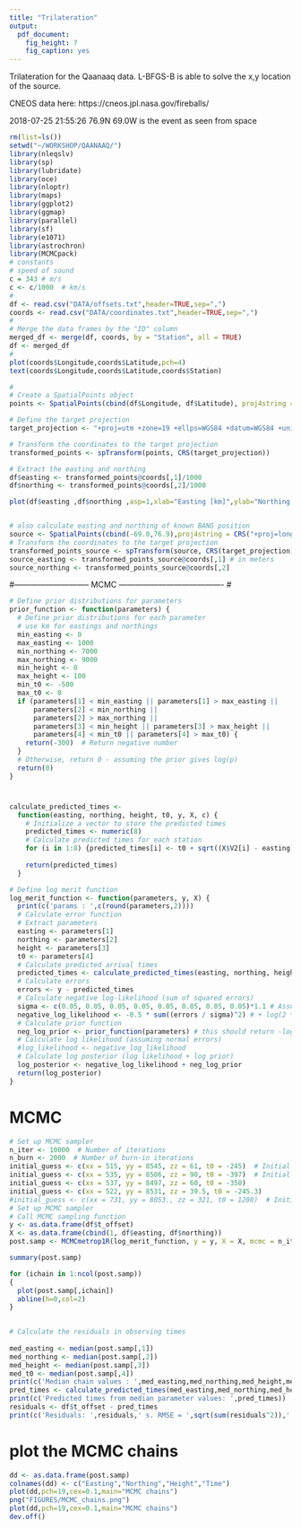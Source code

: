 ```yaml
---
title: "Trilateration"
output: 
  pdf_document: 
    fig_height: 7
    fig_caption: yes
---
```


Trilateration for the Qaanaaq data. L-BFGS-B is able to solve the x,y location of the source.

CNEOS data here: https://cneos.jpl.nasa.gov/fireballs/

2018-07-25 21:55:26	76.9N	69.0W is the event as seen from space

```r
rm(list=ls())
setwd("~/WORKSHOP/QAANAAQ/")
library(nleqslv)
library(sp)
library(lubridate)
library(oce)
library(nloptr)
library(maps)
library(ggplot2)
library(ggmap)
library(parallel)
library(sf)
library(e1071)
library(astrochron)
library(MCMCpack)
# constants
# speed of sound
c = 343 # m/s
c <- c/1000  # km/s
#
df <- read.csv("DATA/offsets.txt",header=TRUE,sep=",")
coords <- read.csv("DATA/coordinates.txt",header=TRUE,sep=",")
#
# Merge the data frames by the "ID" column
merged_df <- merge(df, coords, by = "Station", all = TRUE)
df <- merged_df
#
plot(coords$Longitude,coords$Latitude,pch=4)
text(coords$Longitude,coords$Latitude,coords$Station)
```



```r

#
# Create a SpatialPoints object
points <- SpatialPoints(cbind(df$Longitude, df$Latitude), proj4string = CRS("+proj=longlat +ellps=WGS84"))

# Define the target projection
target_projection <- "+proj=utm +zone=19 +ellps=WGS84 +datum=WGS84 +units=m +no_defs"

# Transform the coordinates to the target projection
transformed_points <- spTransform(points, CRS(target_projection))

# Extract the easting and northing
df$easting <- transformed_points@coords[,1]/1000
df$northing <- transformed_points@coords[,2]/1000

plot(df$easting ,df$northing ,asp=1,xlab="Easting [km]",ylab="Northing [km]",pch=19,cex=0.5)


# also calculate easting and northing of known BANG position
source <- SpatialPoints(cbind(-69.0,76.9),proj4string = CRS("+proj=longlat +ellps=WGS84"))
# Transform the coordinates to the target projection
transformed_points_source <- spTransform(source, CRS(target_projection))
source_easting <- transformed_points_source@coords[,1] # in meters
source_northing <- transformed_points_source@coords[,2]
```


#----------------------------- MCMC ----------------------------------------
#
```r
# Define prior distributions for parameters
prior_function <- function(parameters) {
  # Define prior distributions for each parameter
  # use km for eastings and northings
  min_easting <- 0
  max_easting <- 1000
  min_northing <- 7000
  max_northing <- 9000
  min_height <- 0
  max_height <- 100
  min_t0 <- -500
  max_t0 <- 0
  if (parameters[1] < min_easting || parameters[1] > max_easting ||
      parameters[2] < min_northing ||
      parameters[2] > max_northing ||
      parameters[3] < min_height || parameters[3] > max_height ||
      parameters[4] < min_t0 || parameters[4] > max_t0) {
    return(-300)  # Return negative number
  }
  # Otherwise, return 0 - assuming the prior gives log(p)
  return(0)
}
```
#
```r
calculate_predicted_times <-
  function(easting, northing, height, t0, y, X, c) {
    # Initialize a vector to store the predicted times
    predicted_times <- numeric(8)
    # Calculate predicted times for each station
    for (i in 1:8) {predicted_times[i] <- t0 + sqrt((X$V2[i] - easting) ^ 2 + (X$V3[i] - northing) ^ 2 + (0 - height) ^2) / c }
    
    return(predicted_times)
  }

```



```r
# Define log merit function
log_merit_function <- function(parameters, y, X) {
  print(c('params : ',c(round(parameters,2))))
  # Calculate error function
  # Extract parameters
  easting <- parameters[1]
  northing <- parameters[2]
  height <- parameters[3]
  t0 <- parameters[4]
  # Calculate predicted arrival times
  predicted_times <- calculate_predicted_times(easting, northing, height, t0, y, X, c)
  # Calculate errors
  errors <- y - predicted_times
  # Calculate negative log-likelihood (sum of squared errors)
  sigma <- c(0.05, 0.05, 0.05, 0.05, 0.05, 0.05, 0.05, 0.05)*1.1 # Assuming constant variance
  negative_log_likelihood <- -0.5 * sum((errors / sigma)^2) # + log(2 * pi * sigma^2))
  # Calculate prior function
  neg_log_prior <- prior_function(parameters) # this should return -log(prior)
  # Calculate log likelihood (assuming normal errors)
  #log_likelihood <- negative_log_likelihood  
  # Calculate log posterior (log likelihood + log prior)
  log_posterior <- negative_log_likelihood + neg_log_prior
  return(log_posterior)
}
```

# MCMC
```r

# Set up MCMC sampler 
n_iter <- 10000  # Number of iterations
n_burn <- 2000  # Number of burn-in iterations
initial_guess <- c(xx = 515, yy = 8545, zz = 61, t0 = -245)  # Initial guess with RMSE=0.34 s
initial_guess <- c(xx = 535, yy = 8506, zz = 90, t0 = -397)  # Initial guess with RMSE=0.31 s
initial_guess <- c(xx = 537, yy = 8497, zz = 60, t0 = -350) 
initial_guess <- c(xx = 522, yy = 8531, zz = 39.5, t0 = -245.3)
#initial_guess <- c(xx = 731, yy = 8053., zz = 321, t0 = 1200)  # Initial guess
# Set up MCMC sampler
# Call MCMC sampling function
y <- as.data.frame(df$t_offset)
X <- as.data.frame(cbind(1, df$easting, df$northing))
post.samp <- MCMCmetrop1R(log_merit_function, y = y, X = X, mcmc = n_iter + n_burn, thin = 10, tune=.1, theta.init = initial_guess) 

summary(post.samp)

for (ichain in 1:ncol(post.samp))
{
  plot(post.samp[,ichain])
  abline(h=0,col=2)
}
 

# Calculate the residuals in observing times
 
med_easting <- median(post.samp[,1])
med_northing <- median(post.samp[,2])
med_height <- median(post.samp[,3])
med_t0 <- median(post.samp[,4])
print(c('Median chain values : ',med_easting,med_northing,med_height,med_t0))
pred_times <- calculate_predicted_times(med_easting,med_northing,med_height,med_t0,y,X,c)
print(c('Predicted times from median parameter values: ',pred_times))
residuals <- df$t_offset - pred_times
print(c('Residuals: ',residuals,' s. RMSE = ',sqrt(sum(residuals^2)),' s.'))
```

# plot the MCMC chains
```r
dd <- as.data.frame(post.samp)
colnames(dd) <- c("Easting","Northing","Height","Time")
plot(dd,pch=19,cex=0.1,main="MCMC chains")
png("FIGURES/MCMC_chains.png")
plot(dd,pch=19,cex=0.1,main="MCMC chains")
dev.off()
```



